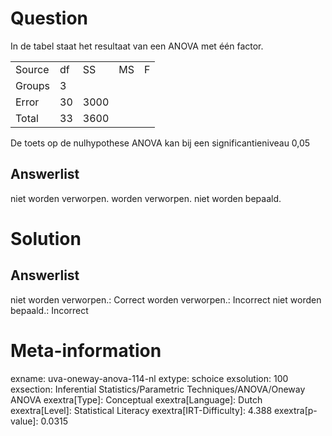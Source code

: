 Question
========

In de tabel staat het resultaat van een ANOVA met één factor.

  -------- ---- ------ ---- ---
  Source   df   SS     MS   F
  Groups   3                
  Error    30   3000        
  Total    33   3600        
  -------- ---- ------ ---- ---

De toets op de nulhypothese ANOVA kan bij een significantieniveau 0,05

Answerlist
----------

niet worden verworpen.
worden verworpen.
niet worden bepaald.

Solution
========

Answerlist
----------

niet worden verworpen.: Correct
worden verworpen.: Incorrect
niet worden bepaald.: Incorrect

Meta-information
================
exname: uva-oneway-anova-114-nl
extype: schoice
exsolution: 100
exsection: Inferential Statistics/Parametric Techniques/ANOVA/Oneway ANOVA
exextra[Type]: Conceptual
exextra[Language]: Dutch
exextra[Level]: Statistical Literacy
exextra[IRT-Difficulty]: 4.388
exextra[p-value]: 0.0315
